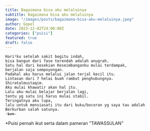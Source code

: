 ```yaml
---
title: Bagaimana bisa aku melaluinya
subtitle: Bagaimana bisa aku melaluinya
image: "/images/posts/bagaimana-bisa-aku-melaluinya.jpeg"
author: Gopel
date: 2023-12-02T24:00:00Z
categories: ["puisi"]
featured: true
draft: false
---
```

```
Hari²ku setelah sakit begitu indah, 
bisa bangun dari fase terendah adalah anugrah.
Satu hal dari kesekian Keseimbanganku mulai terdampak, 
berjalan saja sempoyongan. 
Padahal aku harus melalui jalan terjal kecil itu.
Lintasan dari 7 helai buah rambut penghubungnya. 
Shiratalmustaqim. 
Aku mulai khawatir akan hal itu. 
Lalu aku mulai belajar berjalan lagi, 
tentu yg satu ini harus mulai stabil. 
Teringatnya aku lupa, 
lalu untuk mensiasati itu dari buku/bocoran yg saya tau adalah Berkurban salah satunya. 
-𝖐𝖊𝖔𝖘-
```
*Puisi pernah ikut serta dalam pameran "TAWASSULAN"